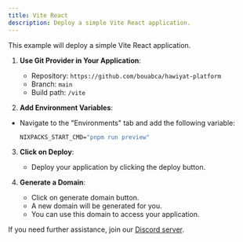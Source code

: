 ```yaml
---
title: Vite React
description: Deploy a simple Vite React application.
---
```



This example will deploy a simple Vite React application.


1. **Use Git Provider in Your Application**:
   - Repository: `https://github.com/bouabca/hawiyat-platform`
   - Branch: `main`
   - Build path: `/vite`

2. **Add Environment Variables**:
- Navigate to the "Environments" tab and add the following variable:
   ```cmd
   NIXPACKS_START_CMD="pnpm run preview"
   ```

3. **Click on Deploy**:
   - Deploy your application by clicking the deploy button.

4. **Generate a Domain**:
    - Click on generate domain button.
    - A new domain will be generated for you.
    - You can use this domain to access your application.

If you need further assistance, join our [Discord server](https://discord.com).